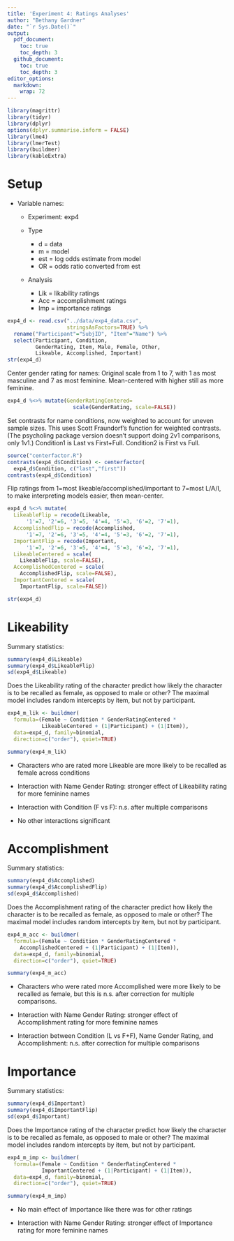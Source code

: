 ```yaml
---
title: 'Experiment 4: Ratings Analyses'
author: "Bethany Gardner"
date: "`r Sys.Date()`"
output: 
  pdf_document:
    toc: true
    toc_depth: 3
  github_document:
    toc: true
    toc_depth: 3
editor_options: 
  markdown: 
    wrap: 72
---
```


```r
library(magrittr)
library(tidyr)
library(dplyr)
options(dplyr.summarise.inform = FALSE)
library(lme4)
library(lmerTest)
library(buildmer)
library(kableExtra)
```

# Setup

-   Variable names:

    -   Experiment: exp4

    -   Type

        -   d = data
        -   m = model
        -   est = log odds estimate from model
        -   OR = odds ratio converted from est

    -   Analysis

        -   Lik = likability ratings
        -   Acc = accomplishment ratings
        -   Imp = importance ratings

```r
exp4_d <- read.csv("../data/exp4_data.csv", 
                   stringsAsFactors=TRUE) %>%
  rename("Participant"="SubjID", "Item"="Name") %>%
  select(Participant, Condition, 
         GenderRating, Item, Male, Female, Other,
         Likeable, Accomplished, Important)
str(exp4_d)
```

Center gender rating for names: Original scale from 1 to 7, with 1 as
most masculine and 7 as most feminine. Mean-centered with higher still
as more feminine.

```r
exp4_d %<>% mutate(GenderRatingCentered=
                     scale(GenderRating, scale=FALSE))
```

Set contrasts for name conditions, now weighted to account for uneven
sample sizes. This uses Scott Fraundorf's function for weighted
contrasts. (The psycholing package version doesn't support doing 2v1
comparisons, only 1v1.) Condition1 is Last vs First+Full. Condition2 is
First vs Full.

```r
source("centerfactor.R")
contrasts(exp4_d$Condition) <- centerfactor(
  exp4_d$Condition, c("last","first"))
contrasts(exp4_d$Condition)
```

Flip ratings from 1=most likeable/accomplished/important to 7=most
L/A/I, to make interpreting models easier, then mean-center.

```r
exp4_d %<>% mutate(
  LikeableFlip = recode(Likeable, 
      '1'=7, '2'=6, '3'=5, '4'=4, '5'=3, '6'=2, '7'=1),
  AccomplishedFlip = recode(Accomplished,
      '1'=7, '2'=6, '3'=5, '4'=4, '5'=3, '6'=2, '7'=1),
  ImportantFlip = recode(Important,
      '1'=7, '2'=6, '3'=5, '4'=4, '5'=3, '6'=2, '7'=1),
  LikeableCentered = scale(
    LikeableFlip, scale=FALSE),
  AccomplishedCentered = scale(
    AccomplishedFlip, scale=FALSE),
  ImportantCentered = scale(
    ImportantFlip, scale=FALSE))

str(exp4_d)
```

# Likeability

Summary statistics:

```r
summary(exp4_d$Likeable)
summary(exp4_d$LikeableFlip)
sd(exp4_d$Likeable)
```

Does the Likeability rating of the character predict how likely the
character is to be recalled as female, as opposed to male or other? The
maximal model includes random intercepts by item, but not by
participant.

```r
exp4_m_lik <- buildmer(
  formula=(Female ~ Condition * GenderRatingCentered * 
           LikeableCentered + (1|Participant) + (1|Item)),
  data=exp4_d, family=binomial, 
  direction=c("order"), quiet=TRUE)

summary(exp4_m_lik)
```

-   Characters who are rated more Likeable are more likely to be
    recalled as female across conditions

-   Interaction with Name Gender Rating: stronger effect of Likeability
    rating for more feminine names

-   Interaction with Condition (F vs F): n.s. after multiple comparisons

-   No other interactions significant

# Accomplishment

Summary statistics:

```r
summary(exp4_d$Accomplished)
summary(exp4_d$AccomplishedFlip)
sd(exp4_d$Accomplished)
```

Does the Accomplishment rating of the character predict how likely the
character is to be recalled as female, as opposed to male or other? The
maximal model includes random intercepts by item, but not by
participant.

```r
exp4_m_acc <- buildmer(
  formula=(Female ~ Condition * GenderRatingCentered * 
    AccomplishedCentered + (1|Participant) + (1|Item)),
  data=exp4_d, family=binomial, 
  direction=c("order"), quiet=TRUE)

summary(exp4_m_acc)
```

-   Characters who were rated more Accomplished were more likely to be
    recalled as female, but this is n.s. after correction for multiple
    comparisons.

-   Interaction with Name Gender Rating: stronger effect of
    Accomplishment rating for more feminine names

-   Interaction between Condition (L vs F+F), Name Gender Rating, and
    Accomplishment: n.s. after correction for multiple comparisons

# Importance

Summary statistics:

```r
summary(exp4_d$Important)
summary(exp4_d$ImportantFlip)
sd(exp4_d$Important)
```

Does the Importance rating of the character predict how likely the
character is to be recalled as female, as opposed to male or other? The
maximal model includes random intercepts by item, but not by
participant.

```r
exp4_m_imp <- buildmer(
  formula=(Female ~ Condition * GenderRatingCentered * 
           ImportantCentered + (1|Participant) + (1|Item)),
  data=exp4_d, family=binomial, 
  direction=c("order"), quiet=TRUE)

summary(exp4_m_imp)
```

-   No main effect of Importance like there was for other ratings

-   Interaction with Name Gender Rating: stronger effect of Importance
    rating for more feminine names
